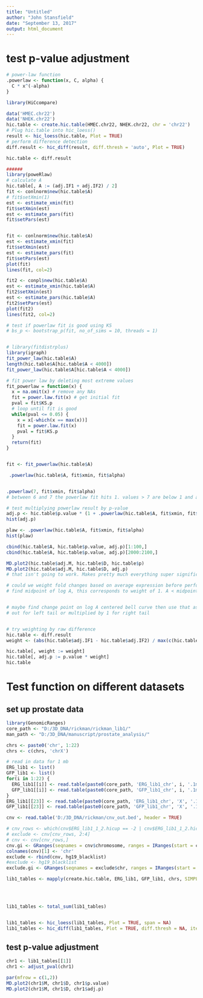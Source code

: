 ---
title: "Untitled"
author: "John Stansfield"
date: "September 13, 2017"
output: html_document
---

# test p-value adjustment

```{r}
# power-law function
.powerlaw <- function(x, C, alpha) {
  C * x^(-alpha)
}
```


```{r}
library(HiCcompare)

data('HMEC.chr22')
data('NHEK.chr22')
hic.table <- create.hic.table(HMEC.chr22, NHEK.chr22, chr = 'chr22')
# Plug hic.table into hic_loess()
result <- hic_loess(hic.table, Plot = TRUE)
# perform difference detection
diff.result <- hic_diff(result, diff.thresh = 'auto', Plot = TRUE)

hic.table <- diff.result

######
library(poweRlaw)
# calculate A
hic.table[, A := (adj.IF1 + adj.IF2) / 2]
fit <- conlnorm$new(hic.table$A)
# fit$setXmin(1)
est <- estimate_xmin(fit)
fit$setXmin(est)
est <- estimate_pars(fit)
fit$setPars(est)


fit <- conlnorm$new(hic.table$A)
est <- estimate_xmin(fit)
fit$setXmin(est)
est <- estimate_pars(fit)
fit$setPars(est)
plot(fit)
lines(fit, col=2)

fit2 <- conpl$new(hic.table$A)
est <- estimate_xmin(hic.table$A)
fit2$setXmin(est)
est <- estimate_pars(hic.table$A)
fit2$setPars(est)
plot(fit2)
lines(fit2, col=2)

# test if powerlaw fit is good using KS
# bs_p <- bootstrap_p(fit, no_of_sims = 10, threads = 1)


# library(fitdistrplus)
library(igraph)
fit_power_law(hic.table$A)
length(hic.table$A[hic.table$A < 4000])
fit_power_law(hic.table$A[hic.table$A < 4000])

# fit power law by deleting most extreme values
fit_powerlaw = function(x) {
  x = na.omit(x) # remove any NAs
  fit = power.law.fit(x) # get initial fit
  pval = fit$KS.p
  # loop until fit is good
  while(pval <= 0.05) {
    x = x[-which(x == max(x))]
    fit = power.law.fit(x)
    pval = fit$KS.p
  }
  return(fit)
}


fit <- fit_powerlaw(hic.table$A)

 .powerlaw(hic.table$A, fit$xmin, fit$alpha)


.powerlaw(7, fit$xmin, fit$alpha)
# between 6 and 7 the powerlaw fit hits 1. values > 7 are below 1 and and x increases to inf the value returned goes to 0

# test multiplying powerlaw result by p-value
adj.p <- hic.table$p.value * (1 + .powerlaw(hic.table$A, fit$xmin, fit$alpha))
hist(adj.p)

plaw <- .powerlaw(hic.table$A, fit$xmin, fit$alpha)
hist(plaw)

cbind(hic.table$A, hic.table$p.value, adj.p)[1:100,]
cbind(hic.table$A, hic.table$p.value, adj.p)[2000:2100,]

MD.plot2(hic.table$adj.M, hic.table$D, hic.table$p)
MD.plot2(hic.table$adj.M, hic.table$D, adj.p)
# that isn't going to work. Makes pretty much everything super significant

# could we weight fold changes based on average expression before performing permutation test instead?
# find midpoint of log A, this corresponds to weight of 1. A < midpoint downweight M and A > midpoint upweight M??


# maybe find change point on log A centered bell curve then use that as the multiplier. Things on tails either thrown 
# out for left tail or multiplied by 1 for right tail


# try weighting by raw difference
hic.table <- diff.result
weight <- (abs(hic.table$adj.IF1 - hic.table$adj.IF2) / max(c(hic.table$adj.IF1, hic.table$adj.IF2)))

hic.table[, weight := weight]
hic.table[, adj.p := p.value * weight]
hic.table
```

# Test function on different datasets

## set up prostate data
```{r}
library(GenomicRanges)
core_path <- "D:/3D_DNA/rickman/rickman_lib1/"
man_path <- "D:/3D_DNA/manuscript/prostate_analysis/"

chrs <- paste0('chr', 1:22)
chrs <- c(chrs, 'chrX')

# read in data for 1 mb
ERG_lib1 <- list()
GFP_lib1 <- list()
for(i in 1:22) {
  ERG_lib1[[i]] <- read.table(paste0(core_path, 'ERG_lib1_chr', i, '.1mb.txt'), header = FALSE)
  GFP_lib1[[i]] <- read.table(paste0(core_path, 'GFP_lib1_chr', i, '.1mb.txt'), header = FALSE)
}
ERG_lib1[[23]] <- read.table(paste0(core_path, 'ERG_lib1_chr', 'X', '.1mb.txt'), header = FALSE)
GFP_lib1[[23]] <- read.table(paste0(core_path, 'GFP_lib1_chr', 'X', '.1mb.txt'), header = FALSE)

cnv <- read.table('D:/3D_DNA/rickman/cnv_out.bed', header = TRUE)

# cnv_rows <- which(cnv$ERG_lib1_1_2.hicup == -2 | cnv$ERG_lib1_1_2.hicup == 2 | cnv$GFP_lib1_1_2.hicup == -2 | cnv$GFP_lib1_1_2.hicup == 2)
# exclude <- cnv[cnv_rows, 2:4]
# cnv <- cnv[cnv_rows,]
cnv.gi <- GRanges(seqnames = cnv$chromosome, ranges = IRanges(start = cnv$start, end = cnv$end))
colnames(cnv)[1] <- 'chr'
exclude <- rbind(cnv, hg19_blacklist)
#exclude <- hg19_blacklist
exclude.gi <- GRanges(seqnames = exclude$chr, ranges = IRanges(start = exclude$start, end = exclude$end))

lib1_tables <- mapply(create.hic.table, ERG_lib1, GFP_lib1, chrs, SIMPLIFY = FALSE, MoreArgs = list(scale = FALSE, include.zeros = FALSE,
                                                                                                    exclude.regions = exclude, 
                                                                                                    exclude.overlap = 0.2))


lib1_tables <- total_sum(lib1_tables)


lib1_tables <- hic_loess(lib1_tables, Plot = TRUE, span = NA)
lib1_tables <- hic_diff(lib1_tables, Plot = TRUE, diff.thresh = NA, iterations = 1000)


```

## test p-value adjustment

```{r}
chr1 <- lib1_tables[[1]]
chr1 <- adjust_pval(chr1)

par(mfrow = c(1,2))
MD.plot2(chr1$M, chr1$D, chr1$p.value)
MD.plot2(chr1$M, chr1$D, chr1$adj.p)

```


